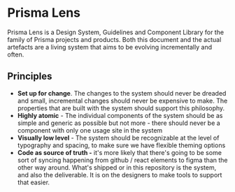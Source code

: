 
<Meta title="Welcome" />

# Prisma Lens

Prisma Lens is a Design System, Guidelines and Component Library for the family of Prisma projects and products. Both this document and the actual artefacts are a living system that aims to be evolving incrementally and often.

## Principles

- **Set up for change**. The changes to the system should never be dreaded and small, incremental changes should never be expensive to make. The properties that are built with the system should support this philosophy.
- **Highly atomic** - The individual components of the system should be as simple and generic as possible but not more - there should never be a component with only one usage site in the system
- **Visually low level** - The system should be recognizable at the level of typography and spacing, to make sure we have flexible theming options
- **Code as source of truth -** it's more likely that there's going to be some sort of syncing happening from github / react elements to figma than the other way around. What's shipped or in this repository is the system, and also the deliverable. It is on the designers to make tools to support that easier.
